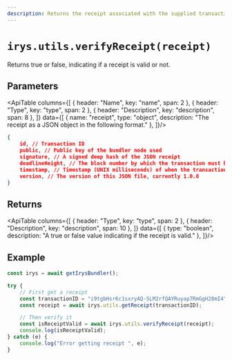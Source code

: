 ```yaml
---
description: Returns the receipt associated with the supplied transaction id
---
```



# `irys.utils.verifyReceipt(receipt)`

Returns true or false, indicating if a receipt is valid or not.

## Parameters

<ApiTable columns={[
	{ header: "Name", key: "name", span: 2 },
	{ header: "Type", key: "type", span: 2 },
	{ header: "Description", key: "description", span: 8 },
]} data={[
	  { name: "receipt", type: "object", description: "The receipt as a JSON object in the following format." },
]}/>


```json
{
    id, // Transaction ID 
    public, // Public key of the bundler node used
    signature, // A signed deep hash of the JSON receipt
    deadlineHeight, // The block number by which the transaction must be finalized
    timestamp, // Timestamp (UNIX milliseconds) of when the transaction was created and verified
    version, // The version of this JSON file, currently 1.0.0
}
```

## Returns

<ApiTable columns={[
	{ header: "Type", key: "type", span: 2 },
	{ header: "Description", key: "description", span: 10 },
]} data={[
		{ type: "boolean", description: "A true or false value indicating if the receipt is valid." },
]}/>


## Example

```js
const irys = await getIrysBundler();

try {
	// First get a receipt
	const transactionID = "i9tgbHsr6c1sxryAQ-SLM2rfQAYRuyap7RmGgH28mI4"; // Your transaction Id
	const receipt = await irys.utils.getReceipt(transactionID);

	// Then verify it
	const isReceiptValid = await irys.utils.verifyReceipt(receipt);
	console.log(isReceiptValid);
} catch (e) {
	console.log("Error getting receipt ", e);
}
```
